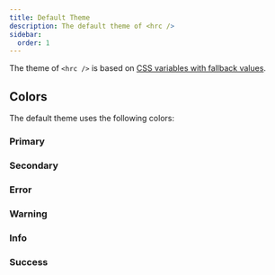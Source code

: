 ```yaml
---
title: Default Theme
description: The default theme of <hrc />
sidebar:
  order: 1
---
```



The theme of `<hrc />` is based on [CSS variables with fallback
values](https://developer.mozilla.org/en-US/docs/Web/CSS/Using_CSS_custom_properties#custom_property_fallback_values).

## Colors

The default theme uses the following colors:

### Primary

<ColorPallete color="primary" />

### Secondary

<ColorPallete color="secondary" />

### Error

<ColorPallete color="error" />

### Warning

<ColorPallete color="warning" />

### Info

<ColorPallete color="info" />

### Success

<ColorPallete color="success" />
